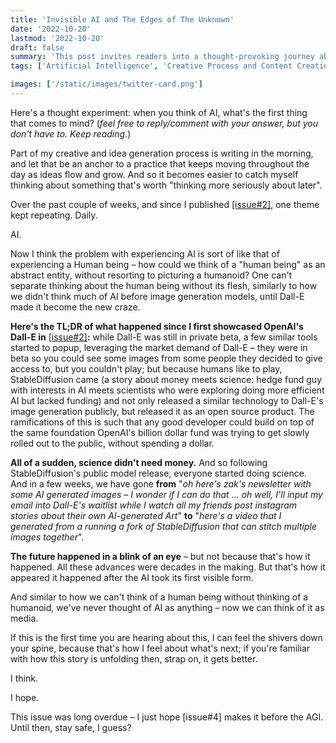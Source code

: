 ```yaml
---
title: 'Invisible AI and The Edges of The Unknown'
date: '2022-10-20'
lastmod: '2022-10-20'
draft: false
summary: 'This post invites readers into a thought-provoking journey about the perception and evolution of AI, contrasting its intangible nature with human form and exploring its impact as a media entity. It reflects on the rapid advancements in AI, using examples like Dall-E and StableDiffusion, and ponders the future of artificial general intelligence (AGI).'
tags: ['Artificial Intelligence', 'Creative Process and Content Creation', 'from-substack']

images: ['/static/images/twitter-card.png']
---
```


Here's a thought experiment: when you think of AI, what's the first thing that comes to mind? (_feel free to reply/comment with your answer, but you don't have to. Keep reading_.)

Part of my creative and idea generation process is writing in the morning, and let that be an anchor to a practice that keeps moving throughout the day as ideas flow and grow. And so it becomes easier to catch myself thinking about something that's worth "thinking more seriously about later".

Over the past couple of weeks, and since I published [\[issue#2\]](https://zakelfassi.com/migrated-substack/changing-culture), one theme kept repeating. Daily.

AI.

Now I think the problem with experiencing AI is sort of like that of experiencing a Human being – how could we think of a "human being" as an abstract entity, without resorting to picturing a humanoid? One can't separate thinking about the human being without its flesh, similarly to how we didn't think much of AI before image generation models, until Dall-E made it become the new craze.

**Here's the TL;DR of what happened since I first showcased OpenAI's Dall-E in** [\[issue#2\]](https://zakelfassi.com/migrated-substack/changing-culture)**:** while Dall-E was still in private beta, a few similar tools started to popup, leveraging the market demand of Dall-E – they were in beta so you could see some images from some people they decided to give access to, but you couldn't play; but because humans like to play, StableDiffusion came (a story about money meets science: hedge fund guy with interests in AI meets scientists who were exploring doing more efficient AI but lacked funding) and not only released a similar technology to Dall-E's image generation publicly, but released it as an open source product. The ramifications of this is such that any good developer could build on top of the same foundation OpenAI's billion dollar fund was trying to get slowly rolled out to the public, without spending a dollar.

**All of a sudden, science didn't need money.** And so following StableDiffusion's public model release, everyone started doing science. And in a few weeks, we have gone **from** "_oh here's zak's newsletter with some AI generated images – I wonder if I can do that ... oh well, I'll input my email into Dall-E's waitlist while I watch all my friends post instagram stories about their own AI-generated Art_" **to** "_here's a video that I generated from a running a fork of StableDiffusion that can stitch multiple images together_".

**The future happened in a blink of an eye** – but not because that's how it happened. All these advances were decades in the making. But that's how it appeared it happened after the AI took its first visible form.

And similar to how we can't think of a human being without thinking of a humanoid, we've never thought of AI as anything – now we can think of it as media.

If this is the first time you are hearing about this, I can feel the shivers down your spine, because that's how I feel about what's next; if you're familiar with how this story is unfolding then, strap on, it gets better.

I think.

I hope.

This issue was long overdue – I just hope \[issue#4\] makes it before the AGI. Until then, stay safe, I guess?
